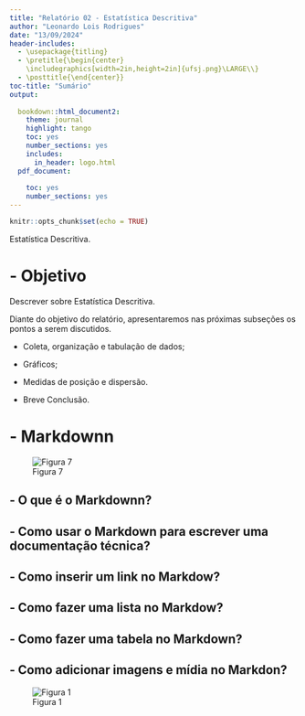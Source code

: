 ```yaml
---
title: "Relatório 02 - Estatística Descritiva"
author: "Leonardo Lois Rodrigues"
date: "13/09/2024"
header-includes:
  - \usepackage{titling}
  - \pretitle{\begin{center}
    \includegraphics[width=2in,height=2in]{ufsj.png}\LARGE\\}
  - \posttitle{\end{center}}
toc-title: "Sumário"
output:
  
  bookdown::html_document2: 
    theme: journal
    highlight: tango
    toc: yes
    number_sections: yes
    includes:
      in_header: logo.html
  pdf_document:
    
    toc: yes
    number_sections: yes
---
```


```r
knitr::opts_chunk$set(echo = TRUE)
```
Estatística Descritiva.

# - Objetivo

Descrever sobre Estatística Descritiva.

Diante do objetivo do relatório, apresentaremos nas próximas subseções os pontos a serem discutidos.

- Coleta, organização e tabulação de dados;

- Gráficos;

- Medidas de posição e dispersão.

- Breve Conclusão.


# - Markdownn

![Figura 7](latex5.png)

## - O que é o Markdownn?

## - Como usar o Markdown para escrever uma documentação técnica?


## - Como inserir um link no Markdow?



## - Como fazer uma lista no Markdow?





## - Como fazer uma tabela no Markdown?




## - Como adicionar imagens e mídia no Markdon?

 



![Figura 1](ufsj.png)
